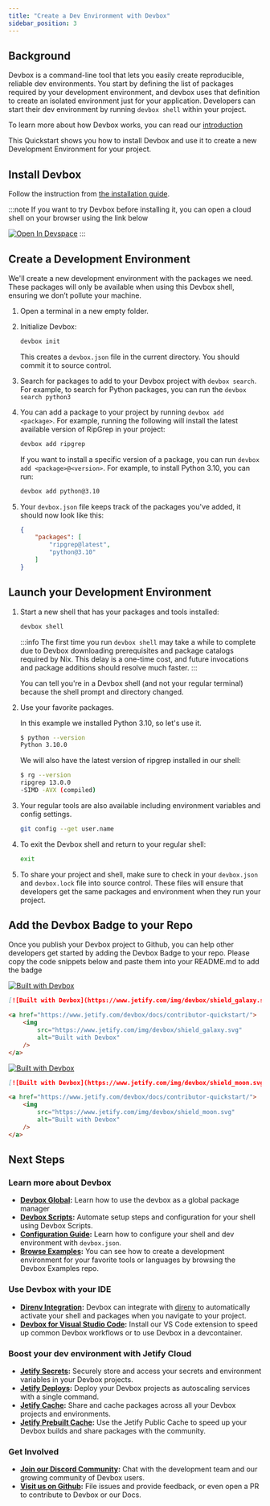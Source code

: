 ```yaml
---
title: "Create a Dev Environment with Devbox"
sidebar_position: 3
---
```



## Background

Devbox is a command-line tool that lets you easily create reproducible, reliable dev environments. You start by defining the list of packages required by your development environment, and devbox uses that definition to create an isolated environment just for your application. Developers can start their dev environment by running `devbox shell` within your project.

To learn more about how Devbox works, you can read our [introduction](index.md)

This Quickstart shows you how to install Devbox and use it to create a new Development Environment for your project.

## Install Devbox

Follow the instruction from [the installation guide](./installing_devbox.mdx).

:::note
If you want to try Devbox before installing it, you can open a cloud shell on your browser using the link below

[![Open In Devspace](https://www.jetify.com/img/devbox/open-in-devbox.svg)](https://www.jetify.com/devbox/templates/tutorial)
:::

## Create a Development Environment

We'll create a new development environment with the packages we need. These packages will only be available when using this Devbox shell, ensuring we don’t pollute your machine.

1. Open a terminal in a new empty folder.

2. Initialize Devbox:

    ```bash
    devbox init
    ```

    This creates a `devbox.json` file in the current directory. You should commit it to source control.

3. Search for packages to add to your Devbox project with `devbox search`.  For example, to search for Python packages, you can run the `devbox search python3`

4. You can add a package to your project by running `devbox add <package>`. For example, running the following will install the latest available version of RipGrep in your project:

    ```bash
    devbox add ripgrep
    ```

    If you want to install a specific version of a package, you can run `devbox add <package>@<version>`. For example, to install Python 3.10, you can run:

    ```bash
    devbox add python@3.10
    ```

5. Your `devbox.json` file keeps track of the packages you've added, it should now look like this:

    ```json
    {
        "packages": [
            "ripgrep@latest",
            "python@3.10"
        ]
    }
    ```

## Launch your Development Environment

1. Start a new shell that has your packages and tools installed:

    ```bash
    devbox shell
    ```

    :::info
    The first time you run `devbox shell` may take a while to complete due to Devbox downloading prerequisites and package catalogs required by Nix. This delay is a one-time cost, and future invocations and package additions should resolve much faster.
    :::

    You can tell you're in a Devbox shell (and not your regular terminal) because the shell prompt and directory changed.

2. Use your favorite packages.

    In this example we installed Python 3.10, so let's use it.

    ```bash
    $ python --version
    Python 3.10.0
    ```

    We will also have the latest version of ripgrep installed in our shell:

    ```bash
    $ rg --version
    ripgrep 13.0.0
    -SIMD -AVX (compiled)
    ```

3. Your regular tools are also available including environment variables and config settings.

    ```bash
    git config --get user.name
    ```

4. To exit the Devbox shell and return to your regular shell:

    ```bash
    exit
    ```

5. To share your project and shell,  make sure to check in your `devbox.json` and `devbox.lock` file into source control. These files will ensure that developers get the same packages and environment when they run your project.

## Add the Devbox Badge to your Repo

Once you publish your Devbox project to Github, you can help other developers get started by adding the Devbox Badge to your repo. Please copy the code snippets below and paste them into your README.md to add the badge

[![Built with Devbox](https://www.jetify.com/img/devbox/shield_galaxy.svg)](https://www.jetify.com/devbox/docs/contributor-quickstart/)

<Tabs>
<TabItem value='md' label='Markdown'>

```md
[![Built with Devbox](https://www.jetify.com/img/devbox/shield_galaxy.svg)](https://www.jetify.com/devbox/docs/contributor-quickstart/)
```

</TabItem>
<TabItem value='html' label='HTML'>

```html
<a href="https://www.jetify.com/devbox/docs/contributor-quickstart/">
    <img
        src="https://www.jetify.com/img/devbox/shield_galaxy.svg"
        alt="Built with Devbox"
    />
</a>
````

</TabItem>
</Tabs>

[![Built with Devbox](https://www.jetify.com/img/devbox/shield_moon.svg)](https://www.jetify.com/devbox/docs/contributor-quickstart/)

<Tabs>
<TabItem value='md' label='Markdown'>

```md
[![Built with Devbox](https://www.jetify.com/img/devbox/shield_moon.svg)](https://www.jetify.com/devbox/docs/contributor-quickstart/)
```

</TabItem>
<TabItem value='html' label='HTML'>

```html
<a href="https://www.jetify.com/devbox/docs/contributor-quickstart/">
    <img
        src="https://www.jetify.com/img/devbox/shield_moon.svg"
        alt="Built with Devbox"
    />
</a>
```

</TabItem>
</Tabs>

## Next Steps

### Learn more about Devbox
* **[Devbox Global](devbox_global.md):** Learn how to use the devbox as a global package manager
* **[Devbox Scripts](guides/scripts.md):** Automate setup steps and configuration for your shell using Devbox Scripts.
* **[Configuration Guide](configuration.md):** Learn how to configure your shell and dev environment with `devbox.json`.
* **[Browse Examples](https://github.com/jetify-com/devbox/tree/main/examples):** You can see how to create a development environment for your favorite tools or languages by browsing the Devbox Examples repo.

### Use Devbox with your IDE
* **[Direnv Integration](ide_configuration/direnv.md):** Devbox can integrate with [direnv](https://direnv.net/) to automatically activate your shell and packages when you navigate to your project.
* **[Devbox for Visual Studio Code](https://marketplace.visualstudio.com/items?itemName=jetpack-io.devbox):** Install our VS Code extension to speed up common Devbox workflows or to use Devbox in a devcontainer.

### Boost your dev environment with Jetify Cloud

* **[Jetify Secrets](/cloud/docs/secrets/):** Securely store and access your secrets and environment variables in your Devbox projects.
* **[Jetify Deploys](/cloud/docs/deploys/):** Deploy your Devbox projects as autoscaling services with a single command.
* **[Jetify Cache](/cloud/docs/cache/):** Share and cache packages across all your Devbox projects and environments.
* **[Jetify Prebuilt Cache](/cloud/docs/cache/prebuilt_cache):** Use the Jetify Public Cache to speed up your Devbox builds and share packages with the community.

### Get Involved
* **[Join our Discord Community](https://discord.gg/jetify):** Chat with the development team and our growing community of Devbox users.
* **[Visit us on Github](https://github.com/jetify-com/devbox):** File issues and provide feedback, or even open a PR to contribute to Devbox or our Docs.
